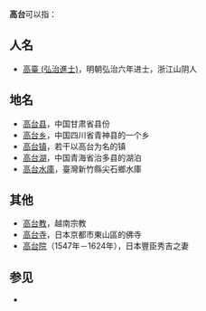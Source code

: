 '''高台'''可以指：

==人名==
*[[高臺_(弘治進士)|高臺 (弘治進士)]]，明朝弘治六年进士，浙江山阴人

==地名==
*[[高台县|高台县]]，中国甘肃省县份
*[[高台乡|高台乡]]，中国四川省青神县的一个乡
*[[高台镇|高台镇]]，若干以高台为名的镇
*[[高台湖|高台湖]]，中国青海省治多县的湖泊
*[[高台水庫|高台水庫]]，臺灣新竹縣尖石鄉水庫

==其他==
*[[高台教|高台教]]，越南宗教
*[[高台寺|高台寺]]，日本京都市東山區的佛寺
*[[高台院|高台院]]（1547年－1624年），日本豐臣秀吉之妻

==参见==
*{{Lookfrom|高台}}

{{Disambig|Cat=二字消歧义}}
